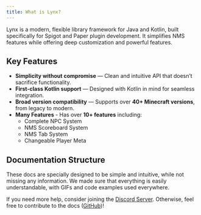 ```yaml
---
title: What is Lynx?
---
```


Lynx is a modern, flexible library framework for Java and Kotlin, built specifically for Spigot and Paper plugin development. It simplifies NMS features while offering deep customization and powerful features.

## Key Features
- **Simplicity without compromise** — Clean and intuitive API that doesn’t sacrifice functionality.
- **First-class Kotlin support** — Designed with Kotlin in mind for seamless integration.
- **Broad version compatibility** — Supports over **40+ Minecraft versions**, from legacy to modern.
- **Many Features** - Has over **10+ features** including:
    - Complete NPC System
    - NMS Scoreboard System
    - NMS Tab System
    - Changeable Player Meta



## Documentation Structure
These docs are specially designed to be simple and intuitive, while not missing any information. We made sure that everything is easily understandable, with GIFs and code examples used everywhere.

If you need more help, consider joining the [Discord Server](https://discord.undefinedcreations.com/).
Otherwise, feel free to contribute to the docs ([GitHub](https://github.com/UndefinedCreation/docs))!
